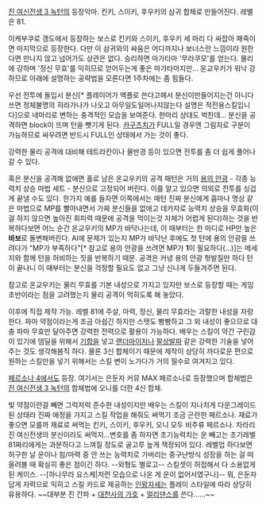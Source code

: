 [[진 여신전생 3 녹턴]]의 등장악마. 킨키, 스이키, 후우키의 삼귀 합체로 만들어진다. 레벨은 81.

이케부쿠로 갱도에서 등장하는 보스로 킨키와 스이키, 후우키 세 마리 다 싸잡아 패죽이면 마지막으로 등장한다. 다만 이 삼귀와의 싸움은 어디까지나 보너스란 느낌이라 원한다면 만나지 않고 넘어가도 상관은 없다. 승리하면 마가타마 '무라쿠모'를 얻는다. 물리에 강하며 '정신 무효'를 익히므로 얻어두는게 좋은 마가타마지만... 온교우키가 워낙 강하므로 아래에 설명하는 공략법을 모른다면 1주차에는 좀 힘들다.

우선 전투에 돌입시 분신[* 플레이어가 액플로 쓴다고헤서 분신이만들어지는건 아니다 쓰면 정체불명의 히라가나가 나오고 아무일도일어나지않는다 설명은 적전용스킬입니다]으로 네마리로 변하는 충격적인 모습을 보여준다. 한마리 상대도 벅찬데... 분신을 공격하면 block이 뜨며 턴을 뺏기게 된다. [[카구츠치]]가 FULL일 경우엔 그림자로 구분이 가능하므로 싸우려면 반드시 FULL인 상태에서 가는 것이 좋다.

강력한 물리 공격에 대비해 테트라칸이나 물반경 등이 있으면 전투를 좀 더 쉽게 풀어나갈 수 있다.

혹은 분신을 공격해 없애면 홀로 남은 온교우키의 공격 패턴은 거의 [[용의 안광]] - 각종 능력치 상승 마법 세트 - 분신으로 고정되어 버린다. 이를 알고 있으면 의외로 전투를 싱겁게 끝낼 수도 있다. 한가지 예를 들자면 이쪽에서는 매턴 진짜 분신에게 흡마나 명상 같은 마법으로 MP를 빨아내면서 가짜 분신들을 없애고 데카쟈로 능력치 상승을 무효화(이걸 하지 않으면 높아진 회피력 때문에 공격을 먹이는것 자체가 어렵게 된다)하는 것을 반복하다보면 어느 순간 온교우키의 MP가 바닥나는데, 이 때부터는 한 마디로 HP만 높은 '''바보'''로 돌변해버린다. AI에 문제가 있는지 MP가 바닥난 후에도 첫 턴에 용의 안광을 쓰려다가 "MP가 부족하다"[* 참고로 용의 안광을 쓰려면 MP가 '''1'''이 필요하다(...)]는 메세지와 함께 턴을 허비하는 짓을 반복하기 때문. 공격은 커녕 용의 안광 헛발질만 하다 턴이 끝나니 이 때부터는 분신을 걱정할 필요도 없고 그냥 신나게 두들겨주면 된다. 

참고로 온교우키는 물리 무효를 기본 내성으로 가지고 있지만 보스로 등장할 때는 게임 초반이라는 점을 고려했는지 물리 공격이 먹히도록 해 놓았다. 

이후에 직접 제작 가능. 레벨 81에 주살, 마력, 정신, 물리 무효라는 괴랄한 내성을 자랑한다. 파마 약점이라는게 조금 아쉽긴 하지만 스탯도 빵빵하고 그 외 내성이 좋으므로 대충 파마 무효만 달아주면 강력한 전력으로 활용이 가능하다. 배우는 스킬이 약간 구린감이 있기에 뎀딜을 위해서 [[기합]]을 넣고 [[랜더마이저]]나 [[팔상발파]] 같은 강력한 기술을 넣어주는 것도 생각해봄직 하다. 물론 3신 합체이기 때문에 제작이 상당히 까다로운 편으로 원하는 스킬만을 넣기 위해서는 스킬 변이 노가다가 거의 필수로 여겨지고 있다. 

[[페르소나 4]]에서도 등장. 여기서는 은둔자 커뮤 MAX 페르소나로 등장했으며 합체법은 [[진 여신전생 3 녹턴]]의 합체법에 오니를 더한 4신 합체.

빛 약점이란걸 빼면 그럭저럭 준수한 내성이지만 배우는 스킬이 지나치게 다운그레이드된 상태라 진짜 애정을 가지고 스킬 작업을 해줘도 써먹기 조금 곤란한 페르소나. 재료가 좋으면 모를까 재료로 써먹는 킨키, 스이키, 후우키, 오니 모두 비주류 페르소나. 차라리 진 여신전생의 분신이라도 써먹지...변호를 좀 하자면 초기능력치는 운 빼고는 초기레벨 81짜리에게는 과분하다고 느껴질 정도로 골고루 높게 책정되어 있다. 레벨업 하다보면 허구한 날 운이나 힘/마력 중 안 쓰는 능력치로 가버리는 중구난방식 성장을 하는 걸 떠올려볼 때 확실히 좋은 점이긴 하다. --외형도 별로고-- 스킬셋이 허접해서 다 소용없게 된 케이스. --[하나무라 요스케|저런 모습으로 나온 게 운이 없어서였구나]--
뭐, 은둔자답게 자력으로 익히고 스킬 카드로 제공하는 [[인왕서기|인왕자세]]는 플레이 스타일에 따라 상당히 유용하다. ~~대부분 진 간파 + [[대천사의 가호]] + [[얼리댄스]]를 쓴다......~~
